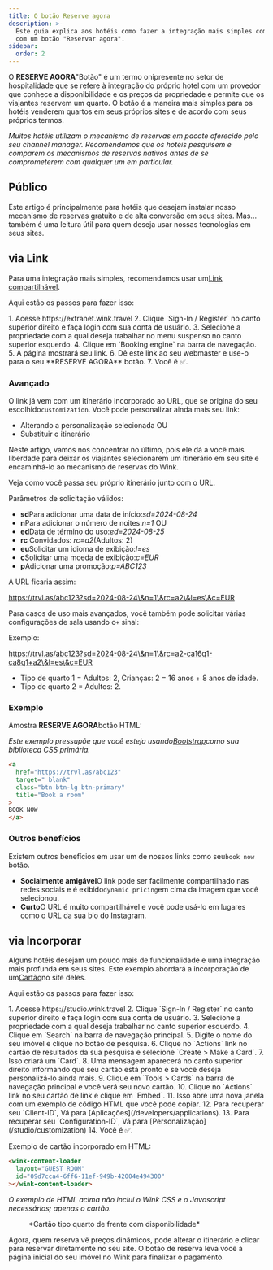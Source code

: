 ```yaml
---
title: O botão Reserve agora
description: >-
  Este guia explica aos hotéis como fazer a integração mais simples com o Wink
  com um botão "Reservar agora".
sidebar:
  order: 2
---
```


O **RESERVE AGORA**"Botão" é um termo onipresente no setor de hospitalidade que se refere à integração do próprio hotel com um provedor que conhece a disponibilidade e os preços da propriedade e permite que os viajantes reservem um quarto. O botão é a maneira mais simples para os hotéis venderem quartos em seus próprios sites e de acordo com seus próprios termos.

*Muitos hotéis utilizam o mecanismo de reservas em pacote oferecido pelo seu channel manager. Recomendamos que os hotéis pesquisem e comparem os mecanismos de reservas nativos antes de se comprometerem com qualquer um em particular.*

## Público

Este artigo é principalmente para hotéis que desejam instalar nosso mecanismo de reservas gratuito e de alta conversão em seus sites.
Mas... também é uma leitura útil para quem deseja usar nossas tecnologias em seus sites.

## via Link

Para uma integração mais simples, recomendamos usar um[Link compartilhável](/studio/shareable-links).

Aqui estão os passos para fazer isso:

<Steps>
  1. Acesse https://extranet.wink.travel
  2. Clique `Sign-In / Register` no canto superior direito e faça login com sua conta de usuário.
  3. Selecione a propriedade com a qual deseja trabalhar no menu suspenso no canto superior esquerdo.
  4. Clique em `Booking engine` na barra de navegação.
  5. A página mostrará seu link.
  6. Dê este link ao seu webmaster e use-o para o seu **RESERVE AGORA** botão.
  7. Você é ✅.
</Steps>


### Avançado

O link já vem com um itinerário incorporado ao URL, que se origina do seu escolhido`customization`.
Você pode personalizar ainda mais seu link:

* Alterando a personalização selecionada OU
* Substituir o itinerário

Neste artigo, vamos nos concentrar no último, pois ele dá a você mais liberdade para deixar os viajantes selecionarem um itinerário em seu site e encaminhá-lo ao mecanismo de reservas do Wink.

Veja como você passa seu próprio itinerário junto com o URL.

Parâmetros de solicitação válidos:

* **sd**Para adicionar uma data de início:*sd=2024-08-24*
* **n**Para adicionar o número de noites:*n=1* OU
* **ed**Data de término do uso:*ed=2024-08-25*
* **rc** Convidados: *rc=a2*(Adultos: 2)
* **eu**Solicitar um idioma de exibição:*l=es*
* **c**Solicitar uma moeda de exibição:*c=EUR*
* **p**Adicionar uma promoção:*p=ABC123*

A URL ficaria assim:

https://trvl.as/abc123?sd=2024-08-24\&n=1\&rc=a2\&l=es\&c=EUR

Para casos de uso mais avançados, você também pode solicitar várias configurações de sala usando o`+` sinal:

Exemplo:

https://trvl.as/abc123?sd=2024-08-24\&n=1\&rc=a2-ca16q1-ca8q1+a2\&l=es\&c=EUR

* Tipo de quarto 1 = Adultos: 2, Crianças: 2 = 16 anos + 8 anos de idade.
* Tipo de quarto 2 = Adultos: 2.

### Exemplo

Amostra **RESERVE AGORA**botão HTML:

*Este exemplo pressupõe que você esteja usando[Bootstrap](https://getbootstrap.com)como sua biblioteca CSS primária.*

```html
<a
  href="https://trvl.as/abc123"
  target="_blank"
  class="btn btn-lg btn-primary"
  title="Book a room"
>
BOOK NOW
</a>
```

### Outros benefícios

Existem outros benefícios em usar um de nossos links como seu`book now` botão.

* **Socialmente amigável**O link pode ser facilmente compartilhado nas redes sociais e é exibido`dynamic pricing`em cima da imagem que você selecionou.
* **Curto**O URL é muito compartilhável e você pode usá-lo em lugares como o URL da sua bio do Instagram.

## via Incorporar

Alguns hotéis desejam um pouco mais de funcionalidade e uma integração mais profunda em seus sites. Este exemplo abordará a incorporação de um[Cartão](/studio/cards)no site deles.

Aqui estão os passos para fazer isso:

<Steps>
  1. Acesse https://studio.wink.travel
  2. Clique `Sign-In / Register` no canto superior direito e faça login com sua conta de usuário.
  3. Selecione a propriedade com a qual deseja trabalhar no canto superior esquerdo.
  4. Clique em `Search` na barra de navegação principal.
  5. Digite o nome do seu imóvel e clique no botão de pesquisa.
  6. Clique no `Actions` link no cartão de resultados da sua pesquisa e selecione `Create > Make a Card`.
  7. Isso criará um `Card`.
  8. Uma mensagem aparecerá no canto superior direito informando que seu cartão está pronto e se você deseja personalizá-lo ainda mais.
  9. Clique em `Tools > Cards` na barra de navegação principal e você verá seu novo cartão.
  10. Clique no `Actions` link no seu cartão de link e clique em `Embed`.
  11. Isso abre uma nova janela com um exemplo de código HTML que você pode copiar.
  12. Para recuperar seu `Client-ID`, Vá para [Aplicações](/developers/applications).
  13. Para recuperar seu `Configuration-ID`, Vá para [Personalização](/studio/customization)
  14. Você é ✅.
</Steps>


Exemplo de cartão incorporado em HTML:

```html
<wink-content-loader
  layout="GUEST_ROOM"
  id="09d7cca4-6ff6-11ef-949b-42004e494300"
></wink-content-loader>
```

*O exemplo de HTML acima não inclui o Wink CSS e o Javascript necessários; apenas o cartão.*

<figure>
  <CloudinaryImage width="350" height="829" resize="scale" quality="best" alt="Prévia do cartão" src="academy/card-example" errorImage="noimage_opaque_nyrtl0.png" />

  <figcaption>*Cartão tipo quarto de frente com disponibilidade*</figcaption>
</figure>


Agora, quem reserva vê preços dinâmicos, pode alterar o itinerário e clicar para reservar diretamente no seu site. O botão de reserva leva você à página inicial do seu imóvel no Wink para finalizar o pagamento.

